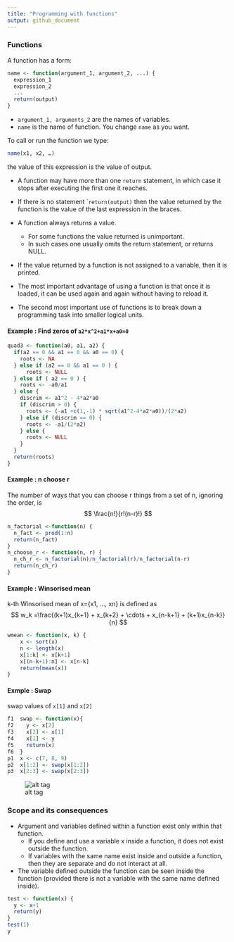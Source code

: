 ---
title: "Programming with functions"
output: github_document
---

### Functions

A function has a form:
```{r, eval=FALSE}
name <- function(argument_1, argument_2, ...) {
  expression_1
  expression_2
  ...
  return(output)
}
```
* ```argument_1, arguments_2``` are the names of variables.
* ```name``` is the name of function. You change ```name``` as you want.

To call or run the function we type:
```{r, eval=FALSE}
name(x1, x2, …)
```
the value of this expression is the value of output.

* A function may have more than one ```return``` statement, in which case it stops after executing the first one it reaches.
* If there is no statement ```return(output)`` then the value returned by the function is the value of the last expression in the braces.

* A function always returns a value.
  * For some functions the value returned is unimportant.
  * In such cases one usually omits the return statement, or returns NULL.
* If the value returned by a function is not assigned to a variable, then it is printed.

* The most important advantage of using a function is that once it is loaded, it can be used again and again without having to reload it.

* The second most important use of functions is to break down a programming task into smaller logical units.

#### Example : Find zeros of ```a2*x^2+a1*x+a0=0```

```{r}
quad3 <- function(a0, a1, a2) {
  if(a2 == 0 && a1 == 0 && a0 == 0) {
    roots <- NA	
  } else if (a2 == 0 && a1 == 0 ) {
	  roots <- NULL
  } else if ( a2 == 0 ) {
    roots <- -a0/a1
  } else {
    discrim <- a1^2 - 4*a2*a0
    if (discrim > 0) {
      roots <- (-a1 +c(1,-1) * sqrt(a1^2-4*a2*a0))/(2*a2)
    } else if (discrim == 0) {
      roots <- -a1/(2*a2)
    } else {
      roots <- NULL
    }
  }
  return(roots)
}
```



#### Example : n choose r

The number of ways that you can choose r things from a set of n, ignoring the order, is 
$$ \frac{n!}{r!(n-r)!}  $$
```{r}
n_factorial <-function(n) {
  n_fact <- prod(1:n)
  return(n_fact)
}
n_choose_r <- function(n, r) {
  n_ch_r <- n_factorial(n)/n_factorial(r)/n_factorial(n-r)
  return(n_ch_r)
}
```


#### Example : Winsorised mean
k-th Winsorised mean of x={x1, …, xn} is defined as
$$ w_k =\frac{(k+1)x_{k+1} + x_{k+2} + \cdots + x_{n-k+1} + (k+1)x_{n-k}}{n} $$
```{r}
wmean <- function(x, k) {
	x <- sort(x)
	n <- length(x)
	x[1:k] <- x[k+1]
	x[(n-k+1):n] <- x[n-k]
	return(mean(x))
}
```


#### Exmple : Swap

swap values of ```x[1]``` and ```x[2]```
```{r, eval=FALSE}
f1  swap <- function(x){
f2    y <- x[2]
f3    x[2] <- x[1]
f4    x[1] <- y
f5    return(x)
f6  }
p1  x <- c(7, 8, 9)
p2  x[1:2] <- swap(x[1:2])
p3  x[2:3] <- swap(x[2:3])
```

![alt tag]()

### Scope and its consequences

* Argument and variables defined within a function exist only within that function.
   * If you define and use a variable x inside a function, it does not exist outside the function.
   * If variables with the same name exist inside and outside a function, then they are separate and do not interact at all.
* The variable defined outside the function can be seen inside the function (provided there is not a variable with the same name defined inside).

```{r}
test <- function(x) {
  y <- x+1
  return(y)
}
test(1)
y
```


